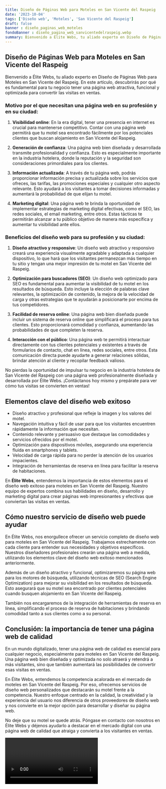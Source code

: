```yaml
---
title: Diseño de Páginas Web para Moteles en San Vicente del Raspeig
date: '2023-10-04'
tags: ['Diseño web', 'Moteles', 'San Vicente del Raspeig']
draft: false
banner : diseño_paginas_web_moteles
fondoBanner : diseño_pagina_web_sanvicentedelraspeig.webp
summary: Bienvenido a Élite Webs, tu aliado experto en Diseño de Páginas Web para Moteles en San Vicente del Raspeig. En este artículo, descubrirás por qué es fundamental para tu negocio tener una página web atractiva, funcional y optimizada para convertir las visitas en ventas.
---
```


## **Diseño de Páginas Web para Moteles en San Vicente del Raspeig**

Bienvenido a Élite Webs, tu aliado experto en Diseño de Páginas Web para Moteles en San Vicente del Raspeig. En este artículo, descubrirás por qué es fundamental para tu negocio tener una página web atractiva, funcional y optimizada para convertir las visitas en ventas.

### Motivo por el que necesitan una página web en su profesión y en su ciudad:

1. **Visibilidad online**: En la era digital, tener una presencia en internet es crucial para mantenerse competitivo. Contar con una página web permitirá que tu motel sea encontrado fácilmente por los potenciales clientes que buscan alojamiento en San Vicente del Raspeig.

2. **Generación de confianza**: Una página web bien diseñada y desarrollada transmite profesionalidad y confianza. Esto es especialmente importante en la industria hotelera, donde la reputación y la seguridad son consideraciones primordiales para los clientes.

3. **Información actualizada**: A través de tu página web, podrás proporcionar información precisa y actualizada sobre los servicios que ofreces, las tarifas, las promociones especiales y cualquier otro aspecto relevante. Esto ayudará a los visitantes a tomar decisiones informadas y aumentará la probabilidad de que elijan tu motel.

4. **Marketing digital**: Una página web te brinda la oportunidad de implementar estrategias de marketing digital efectivas, como el SEO, las redes sociales, el email marketing, entre otros. Estas tácticas te permitirán alcanzar a tu público objetivo de manera más específica y aumentar tu visibilidad ante ellos.

### Beneficios del diseño web para su profesión y su ciudad:

1. **Diseño atractivo y responsive**: Un diseño web atractivo y responsivo creará una experiencia visualmente agradable y adaptada a cualquier dispositivo, lo que hará que los visitantes permanezcan más tiempo en tu sitio y tengan una mejor impresión de tu motel en San Vicente del Raspeig.

2. **Optimización para buscadores (SEO)**: Un diseño web optimizado para SEO es fundamental para aumentar la visibilidad de tu motel en los resultados de búsqueda. Esto incluye la elección de palabras clave relevantes, la optimización de contenido, la mejora de la velocidad de carga y otras estrategias que te ayudarán a posicionarte por encima de tus competidores.

3. **Facilidad de reserva online**: Una página web bien diseñada puede incluir un sistema de reserva online que simplificará el proceso para tus clientes. Esto proporcionará comodidad y confianza, aumentando las probabilidades de que completen la reserva.

4. **Interacción con el público**: Una página web te permitirá interactuar directamente con tus clientes potenciales y existentes a través de formularios de contacto, chat en línea, redes sociales, entre otros. Esta comunicación directa puede ayudarte a generar relaciones sólidas, brindar atención al cliente y recopilar feedback valioso.

No pierdas la oportunidad de impulsar tu negocio en la industria hotelera de San Vicente del Raspeig con una página web profesionalmente diseñada y desarrollada por Élite Webs. ¡Contáctanos hoy mismo y prepárate para ver cómo tus visitas se convierten en ventas!

<GifSeo />

<Cta />

## Elementos clave del diseño web exitoso 

- Diseño atractivo y profesional que refleje la imagen y los valores del motel.
- Navegación intuitiva y fácil de usar para que los visitantes encuentren rápidamente la información que necesitan.
- Contenido relevante y persuasivo que destaque las comodidades y servicios ofrecidos por el motel.
- Optimización para dispositivos móviles, asegurando una experiencia fluida en smartphones y tablets.
- Velocidad de carga rápida para no perder la atención de los usuarios impacientes.
- Integración de herramientas de reserva en línea para facilitar la reserva de habitaciones.

En **Élite Webs**, entendemos la importancia de estos elementos para el diseño web exitoso para moteles en San Vicente del Raspeig. Nuestro equipo de expertos combina sus habilidades en diseño, desarrollo y marketing digital para crear páginas web impresionantes y efectivas que conviertan las visitas en ventas.

## Cómo nuestro servicio de diseño web puede ayudar

En Élite Webs, nos enorgullece ofrecer un servicio completo de diseño web para moteles en San Vicente del Raspeig. Trabajamos estrechamente con cada cliente para entender sus necesidades y objetivos específicos. Nuestros diseñadores profesionales crearán una página web a medida, utilizando los elementos clave del diseño web exitoso mencionados anteriormente.

Además de un diseño atractivo y funcional, optimizaremos su página web para los motores de búsqueda, utilizando técnicas de SEO (Search Engine Optimization) para mejorar su visibilidad en los resultados de búsqueda. Esto asegurará que su motel sea encontrado por clientes potenciales cuando busquen alojamiento en San Vicente del Raspeig.

También nos encargaremos de la integración de herramientas de reserva en línea, simplificando el proceso de reserva de habitaciones y brindando comodidad tanto a sus clientes como a su personal.

## Conclusión: la importancia de tener una página web de calidad

En un mundo digitalizado, tener una página web de calidad es esencial para cualquier negocio, especialmente para moteles en San Vicente del Raspeig. Una página web bien diseñada y optimizada no solo atraerá y retendrá a más visitantes, sino que también aumentará las posibilidades de convertir esas visitas en ventas.

En Élite Webs, entendemos la competencia acalorada en el mercado de moteles en San Vicente del Raspeig. Por eso, ofrecemos servicios de diseño web personalizados que destacarán su motel frente a la competencia. Nuestro enfoque centrado en la calidad, la creatividad y la experiencia del usuario nos diferencia de otros proveedores de diseño web y nos convierte en la mejor opción para desarrollar y diseñar su página web.

No deje que su motel se quede atrás. Póngase en contacto con nosotros en Élite Webs y déjenos ayudarlo a destacar en el mercado digital con una página web de calidad que atraiga y convierta a los visitantes en ventas.

<Video />

<CtaBot job='Moteles' city='San Vicente del Raspeig'/>

<Gmaps query='San Vicente del Raspeig+españa+maps' />